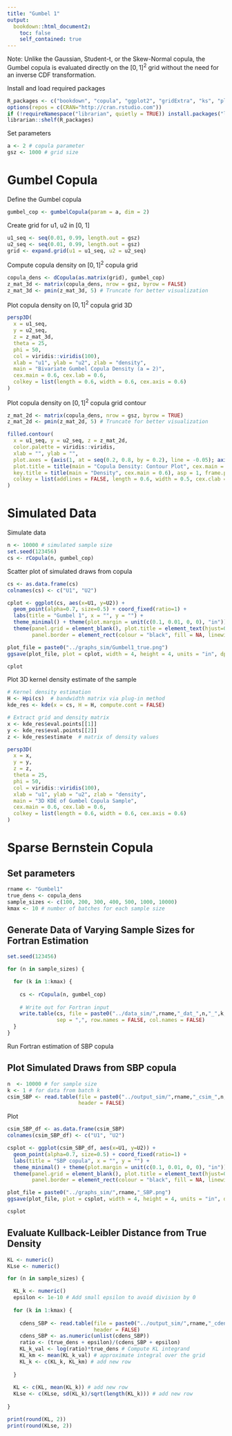 ---
title: "Gumbel 1"
output:
  bookdown::html_document2:
    toc: false
    self_contained: true
---

\vspace{-0.1in}

Note: Unlike the Gaussian, Student-t, or the Skew-Normal copula, the Gumbel copula is evaluated directly on the $[0,1]^2$ grid without the need for an inverse CDF transformation.    
   
Install and load required packages
```{r, message=FALSE, warning=FALSE}
R_packages <- c("bookdown", "copula", "ggplot2", "gridExtra", "ks", "plot3D", "viridis")
options(repos = c(CRAN="http://cran.rstudio.com"))
if (!requireNamespace("librarian", quietly = TRUE)) install.packages("librarian")
librarian::shelf(R_packages)
```

Set parameters
```{r}
a <- 2 # copula parameter
gsz <- 1000 # grid size
```

# Gumbel Copula

Define the Gumbel copula 
```{r}
gumbel_cop <- gumbelCopula(param = a, dim = 2)
```

Create grid for u1, u2 in [0, 1]
```{r}
u1_seq <- seq(0.01, 0.99, length.out = gsz)
u2_seq <- seq(0.01, 0.99, length.out = gsz)
grid <- expand.grid(u1 = u1_seq, u2 = u2_seq)
```

Compute copula density on $[0,1]^2$ copula grid
```{r}
copula_dens <- dCopula(as.matrix(grid), gumbel_cop)
z_mat_3d <- matrix(copula_dens, nrow = gsz, byrow = FALSE)
z_mat_3d <- pmin(z_mat_3d, 5) # Truncate for better visualization
```

Plot copula density on $[0,1]^2$ copula grid 3D
```{r, fig.cap = "&nbsp;", fig.width=6, fig.height=4}
persp3D(
  x = u1_seq,
  y = u2_seq,
  z = z_mat_3d,
  theta = 25,
  phi = 50,
  col = viridis::viridis(100),
  xlab = "u1", ylab = "u2", zlab = "density",
  main = "Bivariate Gumbel Copula Density (a = 2)",
  cex.main = 0.6, cex.lab = 0.6,
  colkey = list(length = 0.6, width = 0.6, cex.axis = 0.6)
)
```

Plot copula density on $[0,1]^2$ copula grid contour
```{r, fig.cap = "&nbsp;", fig.width=6, fig.height=4}
z_mat_2d <- matrix(copula_dens, nrow = gsz, byrow = TRUE)
z_mat_2d <- pmin(z_mat_2d, 5) # Truncate for better visualization

filled.contour(
  x = u1_seq, y = u2_seq, z = z_mat_2d,
  color.palette = viridis::viridis,
  xlab = "", ylab = "",
  plot.axes = {axis(1, at = seq(0.2, 0.8, by = 0.2), line = -0.05); axis(2, line = -3.2)},  
  plot.title = title(main = "Copula Density: Contour Plot", cex.main = 0.8),
  key.title = title(main = "Density", cex.main = 0.6), asp = 1, frame.plot = FALSE,
  colkey = list(addlines = FALSE, length = 0.6, width = 0.5, cex.clab = 0.8)
)
```

# Simulated Data

Simulate data
```{r}
n <- 10000 # simulated sample size
set.seed(123456) 
cs <- rCopula(n, gumbel_cop)  
```

Scatter plot of simulated draws from copula
```{r, fig.width=3, fig.height=3, fig.cap = "&nbsp;"}
cs <- as.data.frame(cs)
colnames(cs) <- c("U1", "U2")

cplot <- ggplot(cs, aes(x=U1, y=U2)) +
  geom_point(alpha=0.7, size=0.5) + coord_fixed(ratio=1) +               
  labs(title = "Gumbel 1", x = "", y = "") +
  theme_minimal() + theme(plot.margin = unit(c(0.1, 0.01, 0, 0), "in")) +
  theme(panel.grid = element_blank(), plot.title = element_text(hjust=0.5, size = 15), 
        panel.border = element_rect(colour = "black", fill = NA, linewidth = 0.5)) 

plot_file = paste0("../graphs_sim/Gumbel1_true.png")
ggsave(plot_file, plot = cplot, width = 4, height = 4, units = "in", dpi = 300)

cplot
```

Plot 3D kernel density estimate of the sample
```{r, fig.cap = "&nbsp;", fig.width=6, fig.height=4}
# Kernel density estimation
H <- Hpi(cs)  # bandwidth matrix via plug-in method
kde_res <- kde(x = cs, H = H, compute.cont = FALSE)

# Extract grid and density matrix
x <- kde_res$eval.points[[1]]
y <- kde_res$eval.points[[2]]
z <- kde_res$estimate  # matrix of density values

persp3D(
  x = x,
  y = y,
  z = z,
  theta = 25,
  phi = 50,
  col = viridis::viridis(100),
  xlab = "u1", ylab = "u2", zlab = "density",
  main = "3D KDE of Gumbel Copula Sample",
  cex.main = 0.6, cex.lab = 0.6,
  colkey = list(length = 0.6, width = 0.6, cex.axis = 0.6)
)
```

# Sparse Bernstein Copula

## Set parameters
```{r}
rname <- "Gumbel1"
true_dens <- copula_dens
sample_sizes <- c(100, 200, 300, 400, 500, 1000, 10000)
kmax <- 10 # number of batches for each sample size
```

## Generate Data of Varying Sample Sizes for Fortran Estimation
```{r}
set.seed(123456)

for (n in sample_sizes) {

  for (k in 1:kmax) {
  
    cs <- rCopula(n, gumbel_cop) 
    
    # Write out for Fortran input
    write.table(cs, file = paste0("../data_sim/",rname,"_dat_",n,"_",k,".csv"),
                sep = ",", row.names = FALSE, col.names = FALSE)
  }
}
```

Run Fortran estimation of SBP copula

## Plot Simulated Draws from SBP copula
```{r}
n  <- 10000 # for sample size
k <- 1 # for data from batch k
csim_SBP <- read.table(file = paste0("../output_sim/",rname,"_csim_",n,"_",k,".out"), 
                       header = FALSE)
```

Plot
```{r, fig.width=3, fig.height=3, fig.cap = "&nbsp;"}
csim_SBP_df <- as.data.frame(csim_SBP)
colnames(csim_SBP_df) <- c("U1", "U2")

csplot <- ggplot(csim_SBP_df, aes(x=U1, y=U2)) +
  geom_point(alpha=0.7, size=0.5) + coord_fixed(ratio=1) +             
  labs(title = "SBP copula", x = "", y = "") +
  theme_minimal() + theme(plot.margin = unit(c(0.1, 0.01, 0, 0), "in")) +
  theme(panel.grid = element_blank(), plot.title = element_text(hjust=0.5, size = 15),
        panel.border = element_rect(colour = "black", fill = NA, linewidth = 0.5))

plot_file = paste0("../graphs_sim/",rname,"_SBP.png")
ggsave(plot_file, plot = csplot, width = 4, height = 4, units = "in", dpi = 300)

csplot
```

## Evaluate Kullback-Leibler Distance from True Density
```{r}
KL <- numeric() 
KLse <- numeric()

for (n in sample_sizes) {

  KL_k <- numeric() 
  epsilon <- 1e-10 # Add small epsilon to avoid division by 0
  
  for (k in 1:kmax) {
  
    cdens_SBP <- read.table(file = paste0("../output_sim/",rname,"_cdens_",n,"_",k,".out"), 
                            header = FALSE)
    cdens_SBP <- as.numeric(unlist(cdens_SBP))
    ratio <- (true_dens + epsilon)/(cdens_SBP + epsilon)
    KL_k_val <- log(ratio)*true_dens # Compute KL integrand
    KL_km <- mean(KL_k_val) # approximate integral over the grid
    KL_k <- c(KL_k, KL_km) # add new row
    
  }
  
  KL <- c(KL, mean(KL_k)) # add new row
  KLse <- c(KLse, sd(KL_k)/sqrt(length(KL_k))) # add new row
  
}

print(round(KL, 2))
print(round(KLse, 2))
```

